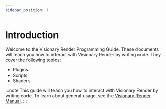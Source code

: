 ```yaml
---
sidebar_position: 1
---
```


# Introduction

Welcome to the Visionary Render Programming Guide. These documents will teach you how to interact with Visionary Render by writing code. They cover the following topics:

- Plugins
- Scripts
- Shaders

:::note
This guide will teach you how to interact with Visionary Render by writing code. To learn about general usage, see the [Visionary Render Manual](../visionary-render/introduction.mdx).
:::

